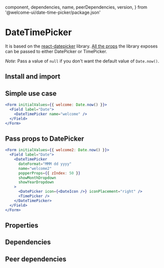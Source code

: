
  component,
  dependencies,
  name,
  peerDependencies,
  version,
} from '@welcome-ui/date-time-picker/package.json'

# DateTimePicker

<tagversion version={version} name={name} component={component} />

It is based on the [react-datepicker](https://github.com/Hacker0x01/react-datepicker) library. [All the props](https://github.com/Hacker0x01/react-datepicker/blob/master/docs/datepicker.md) the library exposes can be passed to either DatePicker or TimePicker.

_Note_: Pass a value of `null` if you don't want the default value of `Date.now()`.

## Install and import

<usage component={component} name={name} peerDependencies={peerDependencies} />

## Simple use case

```jsx
<Form initialValues={{ welcome: Date.now() }}>
  <Field label="Date">
    <DateTimePicker name="welcome" />
  </Field>
</Form>
```

## Pass props to DatePicker

```jsx
<Form initialValues={{ welcome2: Date.now() }}>
  <Field label="Date">
    <DateTimePicker
      dateFormat="MMM dd yyyy"
      name="welcome2"
      popperProps={{ zIndex: 50 }}
      showMonthDropdown
      showYearDropdown
    >
      <DatePicker icon={<DateIcon />} iconPlacement="right" />
      <TimePicker />
    </DateTimePicker>
  </Field>
</Form>
```

## Properties

<props propTypes={props.propTypes.DateTimePicker} />

## Dependencies

<dependencies dependencies={dependencies} />

## Peer dependencies

<dependencies dependencies={peerDependencies} />
